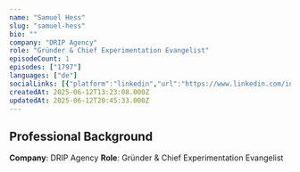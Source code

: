 ```yaml
---
name: "Samuel Hess"
slug: "samuel-hess"
bio: ""
company: "DRIP Agency"
role: "Gründer & Chief Experimentation Evangelist"
episodeCount: 1
episodes: ["1797"]
languages: ["de"]
socialLinks: [{"platform":"linkedin","url":"https://www.linkedin.com/in/samuel-hess/"}]
createdAt: 2025-06-12T13:23:08.000Z
updatedAt: 2025-06-12T20:45:33.000Z
---
```


## Professional Background

**Company**: DRIP Agency
**Role**: Gründer & Chief Experimentation Evangelist
